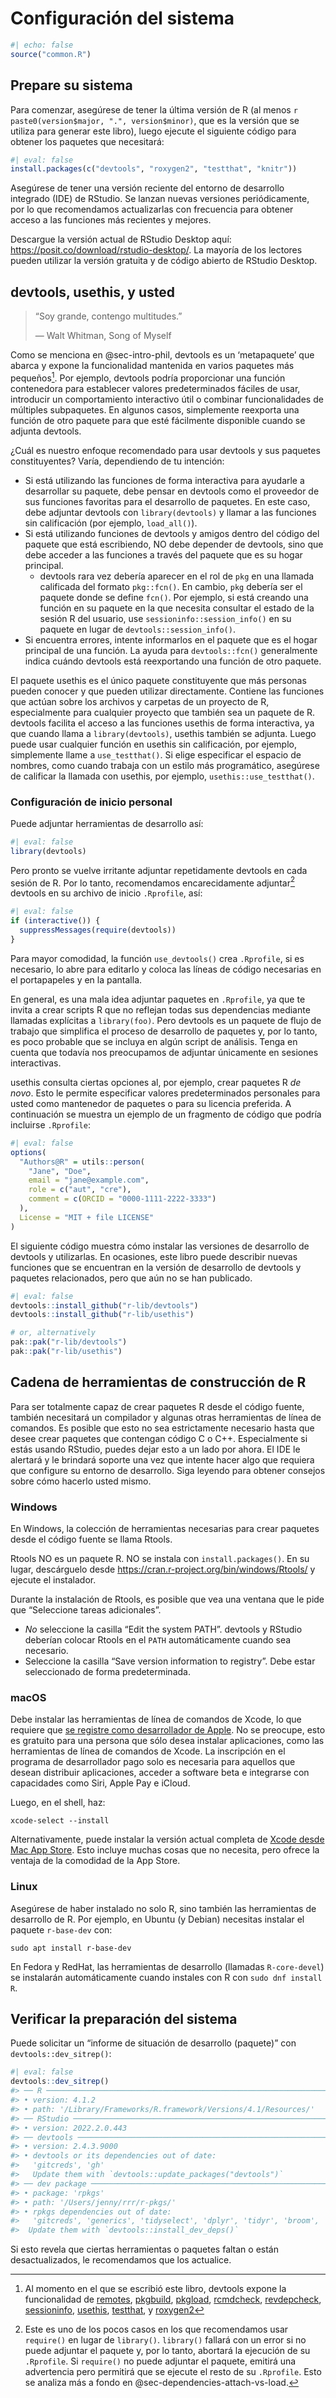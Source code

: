 # Configuración del sistema {#sec-setup}

```r
#| echo: false
source("common.R")
```

## Prepare su sistema {#sec-setup-prep}

Para comenzar, asegúrese de tener la última versión de R (al menos `r paste0(version$major, ".", version$minor)`, que es la versión que se utiliza para generar este libro), luego ejecute el siguiente código para obtener los paquetes que necesitará:

```r
#| eval: false
install.packages(c("devtools", "roxygen2", "testthat", "knitr"))
```

Asegúrese de tener una versión reciente del entorno de desarrollo integrado (IDE) de RStudio.
Se lanzan nuevas versiones periódicamente, por lo que recomendamos actualizarlas con frecuencia para obtener acceso a las funciones más recientes y mejores.

Descargue la versión actual de RStudio Desktop aquí: <https://posit.co/download/rstudio-desktop/>.
La mayoría de los lectores pueden utilizar la versión gratuita y de código abierto de RStudio Desktop.

## devtools, usethis, y usted {#sec-setup-usage}

> "Soy grande, contengo multitudes."
>
> --- Walt Whitman, Song of Myself

Como se menciona en @sec-intro-phil, devtools es un 'metapaquete' que abarca y expone la funcionalidad mantenida en varios paquetes más pequeños[^setup-1].
Por ejemplo, devtools podría proporcionar una función contenedora para establecer valores predeterminados fáciles de usar, introducir un comportamiento interactivo útil o combinar funcionalidades de múltiples subpaquetes.
En algunos casos, simplemente reexporta una función de otro paquete para que esté fácilmente disponible cuando se adjunta devtools.

[^setup-1]: Al momento en el que se escribió este libro, devtools expone la funcionalidad de [remotes](https://remotes.r-lib.org/), [pkgbuild](https://pkgbuild.r-lib.org/), [pkgload](https://pkgload.r-lib.org/), [rcmdcheck](https://rcmdcheck.r-lib.org/), [revdepcheck](https://revdepcheck.r-lib.org/), [sessioninfo](https://sessioninfo.r-lib.org/), [usethis](https://usethis.r-lib.org/), [testthat](https://testthat.r-lib.org), y [roxygen2](https://roxygen2.r-lib.org)

¿Cuál es nuestro enfoque recomendado para usar devtools y sus paquetes constituyentes?
Varía, dependiendo de tu intención:

-   Si está utilizando las funciones de forma interactiva para ayudarle a desarrollar su paquete, debe pensar en devtools como el proveedor de sus funciones favoritas para el desarrollo de paquetes. En este caso, debe adjuntar devtools con `library(devtools)` y llamar a las funciones sin calificación (por ejemplo, `load_all()`).
-   Si está utilizando funciones de devtools y amigos dentro del código del paquete que está escribiendo, NO debe depender de devtools, sino que debe acceder a las funciones a través del paquete que es su hogar principal.
    -   devtools rara vez debería aparecer en el rol de `pkg` en una llamada calificada del formato `pkg::fcn()`. En cambio, `pkg` debería ser el paquete donde se define `fcn()`. Por ejemplo, si está creando una función en su paquete en la que necesita consultar el estado de la sesión R del usuario, use `sessioninfo::session_info()` en su paquete en lugar de `devtools::session_info()`.
-   Si encuentra errores, intente informarlos en el paquete que es el hogar principal de una función. La ayuda para `devtools::fcn()` generalmente indica cuándo devtools está reexportando una función de otro paquete.

El paquete usethis es el único paquete constituyente que más personas pueden conocer y que pueden utilizar directamente.
Contiene las funciones que actúan sobre los archivos y carpetas de un proyecto de R, especialmente para cualquier proyecto que también sea un paquete de R.
devtools facilita el acceso a las funciones usethis de forma interactiva, ya que cuando llama a `library(devtools)`, usethis también se adjunta.
Luego puede usar cualquier función en usethis sin calificación, por ejemplo, simplemente llame a `use_testthat()`.
Si elige especificar el espacio de nombres, como cuando trabaja con un estilo más programático, asegúrese de calificar la llamada con usethis, por ejemplo, `usethis::use_testthat()`.

### Configuración de inicio personal

Puede adjuntar herramientas de desarrollo así:

```r
#| eval: false
library(devtools)
```

Pero pronto se vuelve irritante adjuntar repetidamente devtools en cada sesión de R.
Por lo tanto, recomendamos encarecidamente adjuntar[^setup-2] devtools en su archivo de inicio `.Rprofile`, así:

[^setup-2]: Este es uno de los pocos casos en los que recomendamos usar `require()` en lugar de `library()`.
    `library()` fallará con un error si no puede adjuntar el paquete y, por lo tanto, abortará la ejecución de su `.Rprofile`.
    Si `require()` no puede adjuntar el paquete, emitirá una advertencia pero permitirá que se ejecute el resto de su `.Rprofile`.
    Esto se analiza más a fondo en @sec-dependencies-attach-vs-load.

```r
#| eval: false
if (interactive()) {
  suppressMessages(require(devtools))
}
```

Para mayor comodidad, la función `use_devtools()` crea `.Rprofile`, si es necesario, lo abre para editarlo y coloca las líneas de código necesarias en el portapapeles y en la pantalla.

::: callout-warning
En general, es una mala idea adjuntar paquetes en `.Rprofile`, ya que te invita a crear scripts R que no reflejan todas sus dependencias mediante llamadas explícitas a `library(foo)`.
Pero devtools es un paquete de flujo de trabajo que simplifica el proceso de desarrollo de paquetes y, por lo tanto, es poco probable que se incluya en algún script de análisis.
Tenga en cuenta que todavía nos preocupamos de adjuntar únicamente en sesiones interactivas.
:::

usethis consulta ciertas opciones al, por ejemplo, crear paquetes R *de novo*.
Esto le permite especificar valores predeterminados personales para usted como mantenedor de paquetes o para su licencia preferida.
A continuación se muestra un ejemplo de un fragmento de código que podría incluirse `.Rprofile`:

```r
#| eval: false
options(
  "Authors@R" = utils::person(
    "Jane", "Doe",
    email = "jane@example.com",
    role = c("aut", "cre"),
    comment = c(ORCID = "0000-1111-2222-3333")
  ),
  License = "MIT + file LICENSE"
)
```

El siguiente código muestra cómo instalar las versiones de desarrollo de devtools y utilizarlas.
En ocasiones, este libro puede describir nuevas funciones que se encuentran en la versión de desarrollo de devtools y paquetes relacionados, pero que aún no se han publicado.

```r
#| eval: false
devtools::install_github("r-lib/devtools")
devtools::install_github("r-lib/usethis")

# or, alternatively
pak::pak("r-lib/devtools")
pak::pak("r-lib/usethis")
```

## Cadena de herramientas de construcción de R {#sec-setup-tools}

Para ser totalmente capaz de crear paquetes R desde el código fuente, también necesitará un compilador y algunas otras herramientas de línea de comandos.
Es posible que esto no sea estrictamente necesario hasta que desee crear paquetes que contengan código C o C++.
Especialmente si estás usando RStudio, puedes dejar esto a un lado por ahora.
El IDE le alertará y le brindará soporte una vez que intente hacer algo que requiera que configure su entorno de desarrollo.
Siga leyendo para obtener consejos sobre cómo hacerlo usted mismo.

### Windows

En Windows, la colección de herramientas necesarias para crear paquetes desde el código fuente se llama Rtools.

Rtools NO es un paquete R.
NO se instala con `install.packages()`.
En su lugar, descárguelo desde <https://cran.r-project.org/bin/windows/Rtools/> y ejecute el instalador.

Durante la instalación de Rtools, es posible que vea una ventana que le pide que "Seleccione tareas adicionales".

-   *No* seleccione la casilla "Edit the system PATH". devtools y RStudio deberían colocar Rtools en el `PATH` automáticamente cuando sea necesario.
-   Seleccione la casilla "Save version information to registry". Debe estar seleccionado de forma predeterminada.

### macOS

Debe instalar las herramientas de línea de comandos de Xcode, lo que requiere que [se registre como desarrollador de Apple](https://developer.apple.com/programs/enroll/).
No se preocupe, esto es gratuito para una persona que sólo desea instalar aplicaciones, como las herramientas de línea de comandos de Xcode.
La inscripción en el programa de desarrollador pago solo es necesaria para aquellos que desean distribuir aplicaciones, acceder a software beta e integrarse con capacidades como Siri, Apple Pay e iCloud.

Luego, en el shell, haz:

``` shell
xcode-select --install
```

Alternativamente, puede instalar la versión actual completa de [Xcode desde Mac App Store](https://itunes.apple.com/ca/app/xcode/id497799835?mt=12).
Esto incluye muchas cosas que no necesita, pero ofrece la ventaja de la comodidad de la App Store.

### Linux

Asegúrese de haber instalado no solo R, sino también las herramientas de desarrollo de R.
Por ejemplo, en Ubuntu (y Debian) necesitas instalar el paquete `r-base-dev` con:

```         
sudo apt install r-base-dev
```

En Fedora y RedHat, las herramientas de desarrollo (llamadas `R-core-devel`) se instalarán automáticamente cuando instales con R con `sudo dnf install R`.

## Verificar la preparación del sistema

Puede solicitar un "informe de situación de desarrollo (paquete)" con `devtools::dev_sitrep()`:

```r
#| eval: false
devtools::dev_sitrep()
#> ── R ───────────────────────────────────────────────────────────────────────
#> • version: 4.1.2
#> • path: '/Library/Frameworks/R.framework/Versions/4.1/Resources/'
#> ── RStudio ─────────────────────────────────────────────────────────────────
#> • version: 2022.2.0.443
#> ── devtools ────────────────────────────────────────────────────────────────
#> • version: 2.4.3.9000
#> • devtools or its dependencies out of date:
#>   'gitcreds', 'gh'
#>   Update them with `devtools::update_packages("devtools")`
#> ── dev package ─────────────────────────────────────────────────────────────
#> • package: 'rpkgs'
#> • path: '/Users/jenny/rrr/r-pkgs/'
#> • rpkgs dependencies out of date:
#>   'gitcreds', 'generics', 'tidyselect', 'dplyr', 'tidyr', 'broom', 'gh'
#>  Update them with `devtools::install_dev_deps()`
```

Si esto revela que ciertas herramientas o paquetes faltan o están desactualizados, le recomendamos que los actualice.
